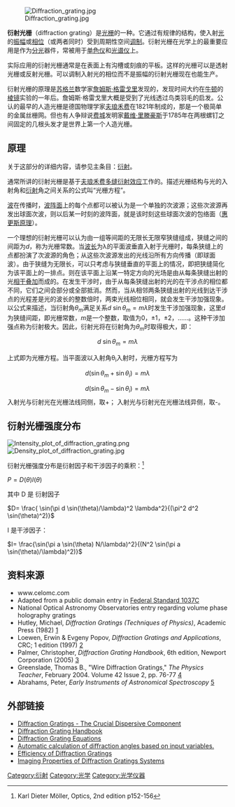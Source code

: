 {{NoteTA
|G1=物理學
}}
[[File:Diffraction_grating.jpg|thumb]]

'''衍射光栅'''（diffraction grating）是[[光栅|光栅]]的一种。它通过有规律的结构，使入射[[光|光]]的[[振幅|振幅]]或[[相位|相位]]（或两者同时）受到周期性空间[[调制|调制]]。衍射光栅在光学上的最重要应用是作为[[色散|分光]]器件，常被用于[[单色仪|单色仪]]和[[光谱仪|光谱仪]]上。 

实际应用的衍射光栅通常是在表面上有沟槽或刻痕的平板。这样的光栅可以是透射光栅或反射光栅。可以调制入射光的相位而不是振幅的衍射光栅现在也能生产。

衍射光栅的原理是[[苏格兰|苏格兰]]数学家[[詹姆斯·格雷戈里|詹姆斯·格雷戈里]]发现的，发现时间大约在[[艾萨克·牛顿|牛顿]]的[[棱镜|棱镜]]实验的一年后。詹姆斯·格雷戈里大概是受到了光线透过鸟类羽毛的启发。公认的最早的人造光栅是德国物理学家[[夫琅禾费|夫琅禾费]]在1821年制成的，那是一个极简单的金属丝栅网。但也有人争辩说[[费城|费城]]发明家[[戴维·里滕豪斯|戴维·里滕豪斯]]于1785年在两根螺钉之间固定的几根头发才是世界上第一个人造光栅。

==原理==
关于这部分的详细内容，请参见主条目：[[衍射|衍射]]。

通常所讲的衍射光栅是基于[[夫琅禾费多缝衍射效应|夫琅禾费多缝衍射效应]]工作的。描述光栅结构与光的入射角和[[衍射|衍射]]角之间关系的公式叫“光栅方程”。

[[波|波]]在传播时，[[波阵面|波阵面]]上的每个点都可以被认为是一个单独的次波源；这些次波源再发出球面次波，则以后某一时刻的波阵面，就是该时刻这些球面次波的包络面（[[惠更斯原理|惠更斯原理]]）。

一个理想的衍射光栅可以认为由一组等间距的无限长无限窄狭缝组成，狭缝之间的间距为<math>d</math>，称为光栅常数。当[[波长|波长]]为λ的平面波垂直入射于光栅时，每条狭缝上的点都扮演了次波源的角色；从这些次波源发出的光线沿所有方向传播（即球面波）。由于狭缝为无限长，可以只考虑与狭缝垂直的平面上的情况，即把狭缝简化为该平面上的一排点。则在该平面上沿某一特定方向的光场是由从每条狭缝出射的光[[干涉_(物理學)|相干叠加]]而成的。在发生干涉时，由于从每条狭缝出射的光的在干涉点的相位都不同，它们之间会部分或全部抵消。然而，当从相邻两条狭缝出射的光线到达干涉点的光程差是光的波长的整数倍时，两束光线相位相同，就会发生干涉加强现象。以公式来描述，当衍射角<math> \theta_m </math>满足关系<math> d \ \sin{\theta_m} = m \lambda</math>时发生干涉加强现象，这里<math>d</math>为狭缝间距，即光栅常数，<math>m</math>是一个整数，取值为0，±1，±2，……。这种干涉加强点称为衍射极大。因此，衍射光将在衍射角为<math> \theta_m </math>时取得极大，即：

:<math> d \ \sin{\theta_m} = m \lambda</math>

上式即为光栅方程。当平面波以入射角θ<sub>i</sub>入射时，光栅方程写为

:<math> d \left( \sin{\theta_m} + \sin{\theta_i} \right) = m \lambda</math>
:<math> d \left( \sin{\theta_m} - \sin{\theta_i} \right) = m \lambda</math>
入射光与衍射光在光栅法线同侧，取+；
入射光与衍射光在光栅法线异侧，取-。

==衍射光栅强度分布==

[[File:Intensity_plot_of_diffraction_grating.png|thumb]]
[[File:Density_plot_of_diffraction_grating.jpg|thumb]]


衍射光栅强度分布是衍射因子和干涉因子的乘积：<ref>Karl Dieter Möller, Optics, 2nd edition p152-156</ref>

<math>P = D(\theta)I(\theta)</math>

其中 D 是 衍射因子

<math>D= \frac{ \sin(\pi d \sin(\theta)/\lambda)^2 \lambda^2}{(\pi^2 d^2 \sin(\theta)^2)}</math>

I 是干涉因子：

<math>I= \frac{\sin(\pi a \sin(\theta) N/\lambda)^2}{(N^2 \sin(\pi a \sin(\theta)/\lambda)^2)}</math>

==资料来源==

<references/>
*www.celomc.com
*Adapted from a public domain entry in [[Federal_Standard_1037C|Federal Standard 1037C]]
* National Optical Astronomy Observatories entry regarding volume phase holography gratings
* Hutley, Michael, ''Diffraction Gratings (Techniques of Physics)'', Academic Press (1982)  [http://www.amazon.com/Diffraction-Gratings-Techniques-Physics-Hutley/dp/0123629802/ref=sr_1_1?ie=UTF8&s=books&qid=1219527171&sr=1-1]
* Loewen, Erwin & Evgeny Popov, ''Diffraction Gratings and Applications'', CRC; 1 edition (1997)    [http://www.amazon.com/Diffraction-Gratings-Applications-Optical-Engineering/dp/0824799232/ref=sr_1_2?ie=UTF8&s=books&qid=1219527002&sr=8-2]
* Palmer, Christopher, ''Diffraction Grating Handbook'', 6th edition, Newport Corporation (2005) [https://web.archive.org/web/20080926072418/http://gratings.newport.com/library/handbook/cover.asp]
* Greenslade, Thomas B., "Wire Diffraction Gratings," ''The Physics Teacher'', February 2004. Volume 42 Issue 2, pp. 76-77 [http://scitation.aip.org/getabs/servlet/GetabsServlet?prog=normal&id=PHTEAH000042000002000076000001&idtype=cvips&gifs=Yes]
* Abrahams, Peter, ''Early Instruments of Astronomical Spectroscopy'' [http://www.europa.com/~telscope/histspec.txt] {{Wayback|url=http://www.europa.com/~telscope/histspec.txt |date=20210413195750 }}

== 外部链接 ==
* [http://gratings.newport.com/information/gratings.asp Diffraction Gratings - The Crucial Dispersive Component] {{Wayback|url=http://gratings.newport.com/information/gratings.asp |date=20121128200524 }}
* [http://gratings.newport.com/handbook Diffraction Grating Handbook]
* [http://gratings.newport.com/information/handbook/chapter2.asp Diffraction Grating Equations] {{Wayback|url=http://gratings.newport.com/information/handbook/chapter2.asp |date=20121128041646 }}
* [http://www.calctool.org/CALC/phys/optics/grating Automatic calculation of diffraction angles based on input variables.] {{Wayback|url=http://www.calctool.org/CALC/phys/optics/grating |date=20200706184927 }}
* [http://gratings.newport.com/information/handbook/chapter9.asp Efficiency of Diffraction Gratings]{{Wayback|url=http://gratings.newport.com/information/handbook/chapter9.asp |date=20121130044115 }}
* [http://gratings.newport.com/information/handbook/chapter8.asp Imaging Properties of Diffraction Gratings Systems] {{Wayback|url=http://gratings.newport.com/information/handbook/chapter8.asp |date=20121130094713 }}

{{Authority control}}
[[Category:衍射|Category:衍射]]
[[Category:光学|Category:光学]]
[[Category:光学仪器|Category:光学仪器]]